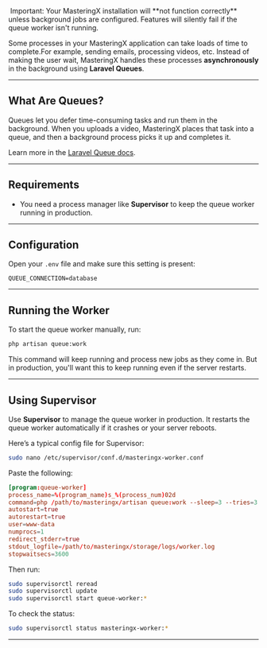 
<Warning>
️ Important:
 Your MasteringX installation will **not function correctly** unless background jobs are configured. Features will silently fail if the queue worker isn't running.
</Warning>

Some processes in your MasteringX application can take loads of time to complete.For example, sending emails, processing videos, etc.
Instead of making the user wait, MasteringX handles these processes **asynchronously** in the background using **Laravel Queues**.

---

## What Are Queues?

Queues let you defer time-consuming tasks and run them in the background. When you  uploads a video, MasteringX places that task into a queue, and then a background process picks it up and completes it.

Learn more in the [Laravel Queue docs](https://laravel.com/docs/queues).

---

## Requirements

[//]: # (* **Redis** is required as the queue backend.)
* You need a process manager like **Supervisor** to keep the queue worker running in production.

---

## Configuration

Open your `.env` file and make sure this setting is present:

```env
QUEUE_CONNECTION=database
```

[//]: # (Also, ensure Redis is installed and running on your server. You can test it by running:)

[//]: # (```bash)
[//]: # (redis-cli ping)
[//]: # (```)

[//]: # (If you get back `PONG`, Redis is up.)

---

## Running the Worker

To start the queue worker manually, run:

```bash
php artisan queue:work
```

This command will keep running and process new jobs as they come in. But in production, you'll want this to keep running even if the server restarts.

---



## Using Supervisor

Use **Supervisor** to manage the queue worker in production. It restarts the queue worker automatically if it crashes or your server reboots.

Here’s a typical config file for Supervisor:

```bash
sudo nano /etc/supervisor/conf.d/masteringx-worker.conf
```

Paste the following:

```conf
[program:queue-worker]
process_name=%(program_name)s_%(process_num)02d
command=php /path/to/masteringx/artisan queue:work --sleep=3 --tries=3 --timeout=3600
autostart=true
autorestart=true
user=www-data
numprocs=1
redirect_stderr=true
stdout_logfile=/path/to/masteringx/storage/logs/worker.log
stopwaitsecs=3600
```

Then run:

```bash
sudo supervisorctl reread
sudo supervisorctl update
sudo supervisorctl start queue-worker:*
```

To check the status:

```bash
sudo supervisorctl status masteringx-worker:*
```

---
